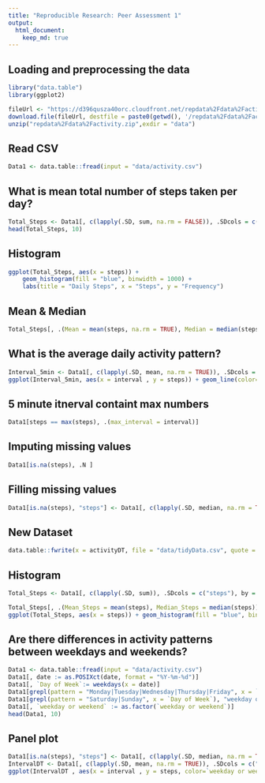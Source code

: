 ```yaml
---
title: "Reproducible Research: Peer Assessment 1"
output: 
  html_document:
    keep_md: true
---
```



## Loading and preprocessing the data
```r
library("data.table")
library(ggplot2)

fileUrl <- "https://d396qusza40orc.cloudfront.net/repdata%2Fdata%2Factivity.zip"
download.file(fileUrl, destfile = paste0(getwd(), '/repdata%2Fdata%2Factivity.zip'), method = "curl")
unzip("repdata%2Fdata%2Factivity.zip",exdir = "data")
```
## Read CSV
```r
Data1 <- data.table::fread(input = "data/activity.csv")
```

## What is mean total number of steps taken per day?

```r
Total_Steps <- Data1[, c(lapply(.SD, sum, na.rm = FALSE)), .SDcols = c("steps"), by = .(date)] 
head(Total_Steps, 10)
```
## Histogram
```r
ggplot(Total_Steps, aes(x = steps)) +
    geom_histogram(fill = "blue", binwidth = 1000) +
    labs(title = "Daily Steps", x = "Steps", y = "Frequency")
```
## Mean & Median
```r
Total_Steps[, .(Mean = mean(steps, na.rm = TRUE), Median = median(steps, na.rm = TRUE))]
```

## What is the average daily activity pattern?
```r
Interval_5min <- Data1[, c(lapply(.SD, mean, na.rm = TRUE)), .SDcols = c("steps"), by = .(interval)] 
ggplot(Interval_5min, aes(x = interval , y = steps)) + geom_line(color="blue", size=1) + labs(title = "Avg. Daily Steps", x = "Interval", y = "Avg. Steps per day")
```

## 5 minute itnerval containt max numbers
```r
Data1[steps == max(steps), .(max_interval = interval)]
```

## Imputing missing values
```r
Data1[is.na(steps), .N ]
```
## Filling missing values
```r
Data1[is.na(steps), "steps"] <- Data1[, c(lapply(.SD, median, na.rm = TRUE)), .SDcols = c("steps")]
```
## New Dataset
```r
data.table::fwrite(x = activityDT, file = "data/tidyData.csv", quote = FALSE)
```
## Histogram
```r
Total_Steps <- Data1[, c(lapply(.SD, sum)), .SDcols = c("steps"), by = .(date)] 

Total_Steps[, .(Mean_Steps = mean(steps), Median_Steps = median(steps))]
ggplot(Total_Steps, aes(x = steps)) + geom_histogram(fill = "blue", binwidth = 1000) + labs(title = "Daily Steps", x = "Steps", y = "Frequency")
```

## Are there differences in activity patterns between weekdays and weekends?
```r

Data1 <- data.table::fread(input = "data/activity.csv")
Data1[, date := as.POSIXct(date, format = "%Y-%m-%d")]
Data1[, `Day of Week`:= weekdays(x = date)]
Data1[grepl(pattern = "Monday|Tuesday|Wednesday|Thursday|Friday", x = `Day of Week`), "weekday or weekend"] <- "weekday"
Data1[grepl(pattern = "Saturday|Sunday", x = `Day of Week`), "weekday or weekend"] <- "weekend"
Data1[, `weekday or weekend` := as.factor(`weekday or weekend`)]
head(Data1, 10)
```

## Panel plot
```r
Data1[is.na(steps), "steps"] <- Data1[, c(lapply(.SD, median, na.rm = TRUE)), .SDcols = c("steps")]
IntervalDT <- Data1[, c(lapply(.SD, mean, na.rm = TRUE)), .SDcols = c("steps"), by = .(interval, `weekday or weekend`)] 
ggplot(IntervalDT , aes(x = interval , y = steps, color=`weekday or weekend`)) + geom_line() + labs(title = "Avg. Daily Steps by Weektype", x = "Interval", y = "No. of Steps") + facet_wrap(~`weekday or weekend` , ncol = 1, nrow=2)
```

